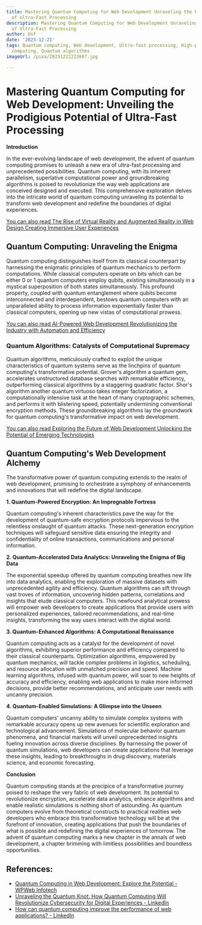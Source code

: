 ```yaml
---
title: Mastering Quantum Computing for Web Development Unraveling the Possibilities
  of Ultra-Fast Processing
description: Mastering Quantum Computing for Web Development Unraveling the Possibilities
  of Ultra-Fast Processing
author: Usf
date: '2023-12-21'
tags: Quantum computing, Web development, Ultra-fast processing, High-performance
  computing, Quantum algorithms
imageUrl: /pixa/20231222222607.jpg

---
```

# Mastering Quantum Computing for Web Development: Unveiling the Prodigious Potential of Ultra-Fast Processing

**Introduction**

In the ever-evolving  landscape of web development, the advent of quantum computing promises to unleash a new era of  ultra-fast processing and unprecedented possibilities. Quantum computing, with its inherent parallelism, superlative computational power and groundbreaking algorithms is poised to revolutionize the way web applications are conceived designed and executed. This comprehensive exploration delves into  the intricate world of  quantum computing unraveling its potential  to  transform web development and redefine the boundaries of digital experiences.

[You can also  read The Rise of Virtual Reality and Augmented Reality in Web Design Creating Immersive User Experiences](The%20Rise%20of%20Virtual%20Reality%20and%20Augmented%20Reality%20in%20Web%20Design%20Creating%20Immersive%20User%20Experiences)


##  Quantum Computing: Unraveling the Enigma

Quantum computing  distinguishes itself from its classical counterpart by harnessing the enigmatic principles of quantum mechanics to perform computations. While classical computers operate on bits which can  be either 0 or  1 quantum computers employ qubits, existing simultaneously in a mystical superposition of both states simultaneously. This profound property,  coupled with quantum entanglement where qubits become  interconnected and  interdependent,  bestows quantum  computers with an unparalleled ability to process information exponentially faster than classical computers, opening up new vistas of computational prowess.

[You  can also read AI-Powered Web Development Revolutionizing the  Industry with Automation and Efficiency](AI-Powered%20Web%20Development%20Revolutionizing%20the%20Industry%20with%20Automation%20and%20Efficiency)


### Quantum Algorithms: Catalysts of Computational Supremacy

Quantum algorithms, meticulously crafted to exploit the unique  characteristics of quantum systems serve as the linchpins of quantum computing's transformative potential. Grover's  algorithm a quantum gem, accelerates unstructured database  searches with remarkable efficiency, outperforming classical  algorithms by a staggering quadratic factor.  Shor's algorithm another quantum virtuoso takes integer factorization, a computationally intensive task at the  heart of many cryptographic schemes, and performs it with blistering  speed, potentially undermining conventional  encryption  methods.  These groundbreaking algorithms lay the groundwork for quantum  computing's transformative impact on web development.

[You can also read Exploring the  Future of Web Development Unlocking the Potential of Emerging Technologies](Exploring%20the%20Future%20of%20Web%20Development%20Unlocking%20the%20Potential%20of%20Emerging%20Technologies)


## Quantum Computing's Web Development Alchemy

The  transformative power of quantum computing extends to the realm of web development, promising to orchestrate a symphony of enhancements and innovations that will redefine the digital landscape.

**1. Quantum-Powered Encryption: An Impregnable Fortress**

Quantum computing's inherent characteristics pave  the way  for the development of quantum-safe encryption protocols impervious to the relentless onslaught of quantum attacks. These next-generation encryption techniques will  safeguard  sensitive data  ensuring the  integrity and confidentiality of  online transactions, communications and personal  information.

**2. Quantum-Accelerated Data Analytics: Unraveling the  Enigma of Big  Data**

The exponential speedup offered by quantum  computing breathes new life into data analytics, enabling the  exploration of massive datasets with unprecedented agility and efficiency. Quantum  algorithms can  sift through vast troves of information, uncovering hidden patterns, correlations and insights that elude classical computers. This newfound analytical prowess will empower web developers to create applications that provide users with personalized experiences, tailored recommendations, and real-time  insights, transforming the way users interact with the digital world.

**3.  Quantum-Enhanced Algorithms: A Computational Renaissance**

Quantum  computing acts as a catalyst for the development of novel algorithms, exhibiting superior performance and efficiency compared to their classical  counterparts.  Optimization algorithms, empowered  by quantum mechanics, will tackle complex problems in  logistics, scheduling, and resource allocation with unmatched  precision and speed. Machine  learning algorithms, infused with quantum power, will soar to new heights of accuracy and efficiency, enabling web applications to make  more informed decisions, provide better  recommendations,  and anticipate user needs with  uncanny precision.

**4. Quantum-Enabled Simulations: A  Glimpse into the Unseen**

Quantum computers' uncanny ability to simulate  complex systems with remarkable accuracy opens up  new avenues for scientific exploration and technological  advancement. Simulations of molecular behavior quantum phenomena, and  financial markets will unveil unprecedented insights fueling  innovation across diverse disciplines. By harnessing the power of quantum  simulations, web developers can  create applications that leverage these insights, leading to breakthroughs in drug discovery, materials science, and economic forecasting.

**Conclusion**

Quantum computing stands at the precipice of a transformative journey poised to reshape the very fabric of web development. Its potential to revolutionize encryption, accelerate data analytics, enhance algorithms and enable realistic simulations is nothing short of astounding. As quantum computers  evolve from theoretical constructs to practical realities web developers who embrace this transformative technology will be at the forefront of innovation, creating applications that push the boundaries of what is possible and redefining  the  digital  experiences of tomorrow. The advent of quantum computing marks a new chapter in the annals  of web development,  a chapter brimming with limitless possibilities and boundless opportunities.

## References:
- [Quantum Computing in Web Development: Explore the Potential - WPWeb Infotech](https://wpwebinfotech.com/blog/quantum-computing-web-development/)
- [Unraveling the Quantum Knot: How Quantum Computing Will Revolutionize Cybersecurity for Digital Experiences - LinkedIn](https://www.linkedin.com/pulse/unraveling-quantum-knot-how-computing-revolutionize-nathan-poorbaugh)
- [How can quantum computing improve the performance of web applications? - LinkedIn](https://www.linkedin.com/advice/3/how-can-quantum-computing-improve-performance-oncte)
